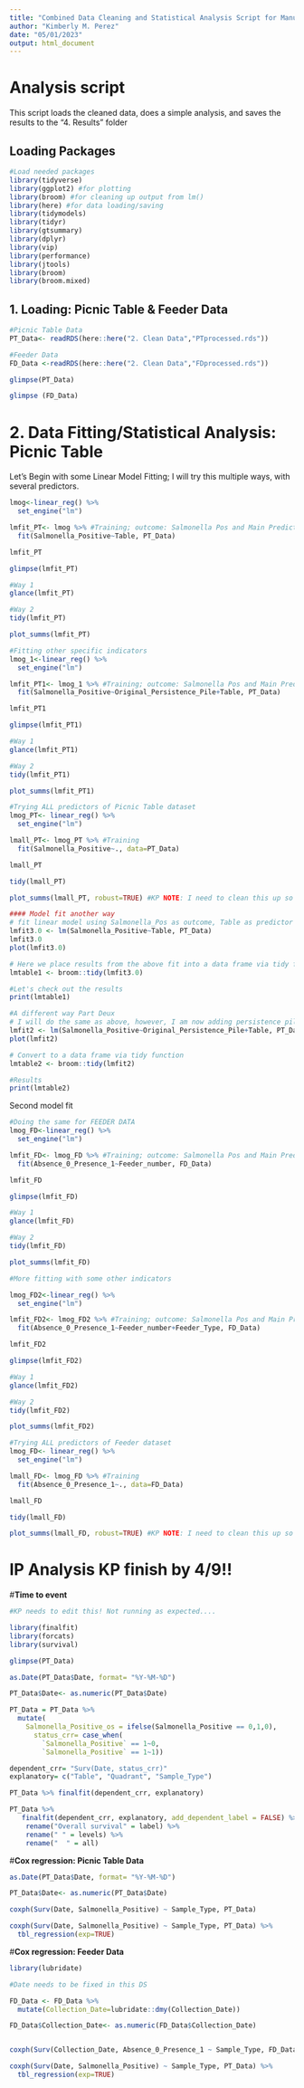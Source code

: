 ```yaml
---
title: "Combined Data Cleaning and Statistical Analysis Script for Manuscript: Salmonella Environmental Persistence Informs Management Relevant to Avian and Public Health"
author: "Kimberly M. Perez"
date: "05/01/2023"
output: html_document
---
```


# **Analysis script**
This script loads the cleaned data, does a simple analysis, and saves the results to the "4. Results" folder

## **Loading Packages**
```r
#Load needed packages
library(tidyverse)
library(ggplot2) #for plotting
library(broom) #for cleaning up output from lm()
library(here) #for data loading/saving
library(tidymodels)
library(tidyr)
library(gtsummary)
library(dplyr)
library(vip)
library(performance)
library(jtools)
library(broom)
library(broom.mixed)
```

## **1. Loading: Picnic Table & Feeder Data**
```r
#Picnic Table Data
PT_Data<- readRDS(here::here("2. Clean Data","PTprocessed.rds"))

#Feeder Data 
FD_Data <-readRDS(here::here("2. Clean Data","FDprocessed.rds"))

glimpse(PT_Data)

glimpse (FD_Data)
```
# 2. **Data Fitting/Statistical Analysis: Picnic Table**
Let's Begin with some Linear Model Fitting; I will try this multiple ways, with several predictors.
```r
lmog<-linear_reg() %>% 
  set_engine("lm")

lmfit_PT<- lmog %>% #Training; outcome: Salmonella Pos and Main Predictor Table
  fit(Salmonella_Positive~Table, PT_Data) 

lmfit_PT

glimpse(lmfit_PT)

#Way 1
glance(lmfit_PT)

#Way 2
tidy(lmfit_PT)

plot_summs(lmfit_PT)

#Fitting other specific indicators
lmog_1<-linear_reg() %>% 
  set_engine("lm")

lmfit_PT1<- lmog_1 %>% #Training; outcome: Salmonella Pos and Main Predictor Table
  fit(Salmonella_Positive~Original_Persistence_Pile+Table, PT_Data) 

lmfit_PT1

glimpse(lmfit_PT1)

#Way 1
glance(lmfit_PT1)

#Way 2
tidy(lmfit_PT1)

plot_summs(lmfit_PT1)

#Trying ALL predictors of Picnic Table dataset 
lmog_PT<- linear_reg() %>%
  set_engine("lm")

lmall_PT<- lmog_PT %>% #Training 
  fit(Salmonella_Positive~., data=PT_Data)

lmall_PT

tidy(lmall_PT)

plot_summs(lmall_PT, robust=TRUE) #KP NOTE: I need to clean this up so it is a bit more readable, must fullscreen it
```


```r
#### Model fit another way
# fit linear model using Salmonella_Pos as outcome, Table as predictor
lmfit3.0 <- lm(Salmonella_Positive~Table, PT_Data) 
lmfit3.0
plot(lmfit3.0)

# Here we place results from the above fit into a data frame via tidy function
lmtable1 <- broom::tidy(lmfit3.0)

#Let's check out the results
print(lmtable1)

#A different way Part Deux 
# I will do the same as above, however, I am now adding persistence pile
lmfit2 <- lm(Salmonella_Positive~Original_Persistence_Pile+Table, PT_Data) 
plot(lmfit2)

# Convert to a data frame via tidy function
lmtable2 <- broom::tidy(lmfit2)

#Results
print(lmtable2)
```


Second model fit
```r
#Doing the same for FEEDER DATA
lmog_FD<-linear_reg() %>% 
  set_engine("lm")

lmfit_FD<- lmog_FD %>% #Training; outcome: Salmonella Pos and Main Predictor Table
  fit(Absence_0_Presence_1~Feeder_number, FD_Data) 

lmfit_FD

glimpse(lmfit_FD)

#Way 1
glance(lmfit_FD)

#Way 2
tidy(lmfit_FD)

plot_summs(lmfit_FD)

#More fitting with some other indicators

lmog_FD2<-linear_reg() %>% 
  set_engine("lm")

lmfit_FD2<- lmog_FD2 %>% #Training; outcome: Salmonella Pos and Main Predictor Table
  fit(Absence_0_Presence_1~Feeder_number+Feeder_Type, FD_Data) 

lmfit_FD2

glimpse(lmfit_FD2)

#Way 1
glance(lmfit_FD2)

#Way 2
tidy(lmfit_FD2)

plot_summs(lmfit_FD2)

#Trying ALL predictors of Feeder dataset 
lmog_FD<- linear_reg() %>%
  set_engine("lm")

lmall_FD<- lmog_FD %>% #Training 
  fit(Absence_0_Presence_1~., data=FD_Data)

lmall_FD

tidy(lmall_FD)

plot_summs(lmall_FD, robust=TRUE) #KP NOTE: I need to clean this up so it is a bit more readable, must fullscreen it
```
# **IP Analysis KP finish by 4/9!!**

#**Time to event**
```r
#KP needs to edit this! Not running as expected....

library(finalfit)
library(forcats)
library(survival)

glimpse(PT_Data)

as.Date(PT_Data$Date, format= "%Y-%M-%D")

PT_Data$Date<- as.numeric(PT_Data$Date)

PT_Data = PT_Data %>% 
  mutate(
    Salmonella_Positive_os = ifelse(Salmonella_Positive == 0,1,0),
      status_crr= case_when(
        `Salmonella_Positive` == 1~0,
        `Salmonella_Positive` == 1~1)) 

dependent_crr= "Surv(Date, status_crr)"
explanatory= c("Table", "Quadrant", "Sample_Type")

PT_Data %>% finalfit(dependent_crr, explanatory)

PT_Data %>% 
   finalfit(dependent_crr, explanatory, add_dependent_label = FALSE) %>% 
    rename("Overall survival" = label) %>% 
    rename(" " = levels) %>% 
    rename("  " = all) 
```

#**Cox regression: Picnic Table Data**
```r

as.Date(PT_Data$Date, format= "%Y-%M-%D")

PT_Data$Date<- as.numeric(PT_Data$Date)

coxph(Surv(Date, Salmonella_Positive) ~ Sample_Type, PT_Data)

coxph(Surv(Date, Salmonella_Positive) ~ Sample_Type, PT_Data) %>%
  tbl_regression(exp=TRUE)
```
#**Cox regression: Feeder Data**
```r
library(lubridate)

#Date needs to be fixed in this DS

FD_Data <- FD_Data %>%
  mutate(Collection_Date=lubridate::dmy(Collection_Date))

FD_Data$Collection_Date<- as.numeric(FD_Data$Collection_Date)


coxph(Surv(Collection_Date, Absence_0_Presence_1 ~ Sample_Type, FD_Data))

coxph(Surv(Date, Salmonella_Positive) ~ Sample_Type, PT_Data) %>%
  tbl_regression(exp=TRUE)
```

